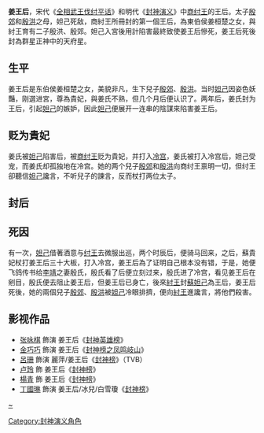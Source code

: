 {{unreferenced|time=2012-03-07T08:03:46+08:00}}
{{道教}}
'''姜王后'''，宋代《[[全相武王伐纣平话|全相武王伐纣平话]]》和明代《[[封神演义|封神演义]]》中[[商纣王|商纣王]]的王后。太子[[殷郊|殷郊]]和[[殷洪|殷洪]]之母，妲己死敌，商紂王所冊封的第一個王后，為東伯侯姜桓楚之女，與紂王育有二子殷洪、殷郊。妲己入宮後用計陷害最終致使姜王后慘死，姜王后死後封為群星正神中的天府星。

== 生平 ==
姜王后是东伯侯姜桓楚之女，美貌非凡，生下兒子[[殷郊|殷郊]]、[[殷洪|殷洪]]。当时[[妲己|妲己]]因姿色妖豔，刚選进宮，尊為貴妃，與姜氏不熟，但几个月后便认识了。两年后，姜氏封为王后，引起[[妲己|妲己]]的嫉妒，因此[[妲己|妲己]]便展开一连串的陰謀來陷害姜王后。

== 贬为貴妃 ==
姜氏被[[妲己|妲己]]陷害后，被[[商朝|商]][[纣王|纣王]]贬为貴妃，并打入[[西宮|冷宫]]，姜氏被打入冷宫后，妲己受宠，而姜氏却孤独地在冷宫。她的两个兒子[[殷郊|殷郊]]和[[殷洪|殷洪]]向商纣王禀明一切，但纣王卻聽信[[妲己|妲己]]讒言，不听兒子的諫言，反而杖打两位太子。

== 封后 ==
{{fact|两个月后，殷氏（[[李靖_(神話人物)|李靖]]之妻）在商王面前说出姜氏的优点，商王听了后，便释放了姜氏。当晚，商[[纣王|纣王]]便又封姜氏为王后。}}
<!--姜氏是否在認識妲己後的兩年封后，如此是否封后兩次？正文無交代-->

== 死因 ==
有一次，[[妲己|妲己]]借著酒意与[[纣王|纣王]]去微服出巡，两个时辰后，便骑马回来，之后，蘇貴妃杖打姜王后三十大板，打入冷宫，姜王后為了证明自己根本没有错，于是，她便飞鸽传书给[[李靖|李靖]]之妻殷氏，殷氏看了后便立刻过来，殷氏进了冷宫，看见姜王后在剜目，殷氏便去阻止姜王后，但姜王后已身亡，後來[[紂王|紂王]]封[[蘇妲己|蘇妲己]]為王后，姜王后死後，她的兩個兒子[[殷郊|殷郊]]、[[殷洪|殷洪]]被[[妲己|妲己]]冷眼排擠，便向[[紂王|紂王]]進讒言，將他們殺害。

== 影视作品 ==
*[[张咏棋|张咏棋]] 飾演 姜王后《[[封神英雄榜|封神英雄榜]]》
*[[金巧巧|金巧巧]] 飾演 姜王后《[[封神榜_(2006年电视剧)|封神榜之凤鸣岐山]]》
*[[呂珊|呂珊]] 飾演 麗萍/姜王后《[[封神榜_(2001年電視劇)|封神榜]]》（TVB）
*[[卢玲|卢玲]] 飾 姜王后《[[封神榜_(1990年电视剧)|封神榜]]》
*[[楊青|楊青]] 飾 姜王后《[[封神榜_(1989年)|封神榜]]》
*[[丁國琳|丁國琳]] 飾演 姜王后/冰兒/白雪瓊《[[封神榜_(2000年電視劇)|封神榜]]》

{{DEFAULTSORT:J姜王后}}
[[category:姜姓|~]]
[[Category:封神演义角色|Category:封神演义角色]]